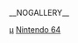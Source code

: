 {{Category game cover header|任天堂64}}

[[Category:任天堂64遊戲|μ]]
[[Category:电子游戏封面|Nintendo 64]]

__NOGALLERY__